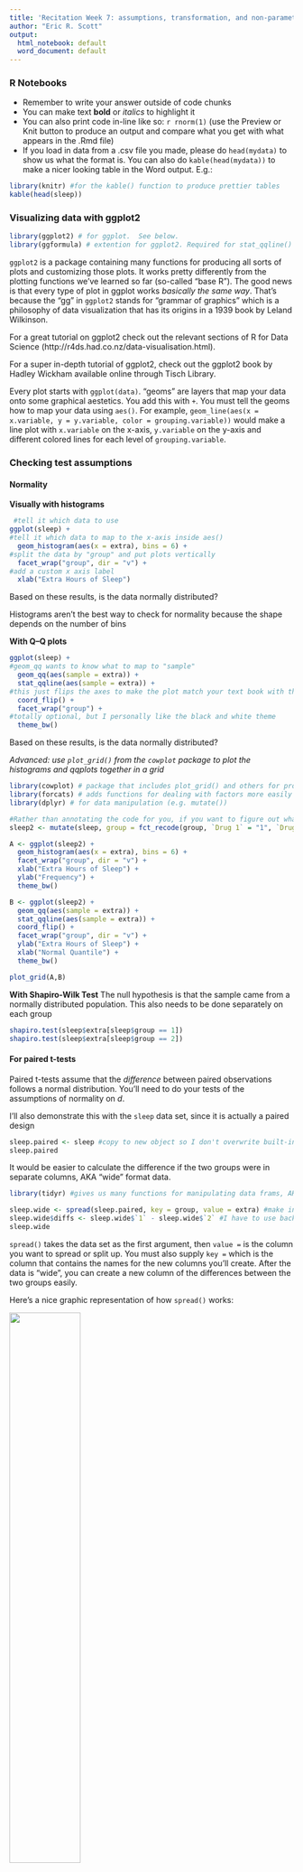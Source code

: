 ```yaml
---
title: 'Recitation Week 7: assumptions, transformation, and non-parametric tests'
author: "Eric R. Scott"
output:
  html_notebook: default
  word_document: default
---
```

### R Notebooks
 - Remember to write your answer outside of code chunks
 - You can make text **bold** or *italics* to highlight it
 - You can also print code in-line like so: `r rnorm(1)` (use the Preview or Knit button to produce an output and compare what you get with what appears in the .Rmd file)
 - If you load in data from a .csv file you made, please do `head(mydata)` to show us what the format is.  You can also do `kable(head(mydata))` to make a nicer looking table in the Word output. E.g.:
 
```r
library(knitr) #for the kable() function to produce prettier tables
kable(head(sleep))
```
 

### Visualizing data with ggplot2

```r
library(ggplot2) # for ggplot.  See below.
library(ggformula) # extention for ggplot2. Required for stat_qqline() function
```

`ggplot2` is a package containing many functions for producing all sorts of plots and customizing those plots.  It works pretty differently from the plotting functions we've learned so far (so-called "base R").  The good news is that every type of plot in ggplot works *basically the same way*.  That's because the "gg" in `ggplot2` stands for "grammar of graphics" which is a philosophy of data visualization that has its origins in a 1939 book by Leland Wilkinson. 

For a great tutorial on ggplot2 check out the relevant sections of R for Data Science (http://r4ds.had.co.nz/data-visualisation.html).

For a super in-depth tutorial of ggplot2, check out the ggplot2 book by Hadley Wickham available online through Tisch Library.

Every plot starts with `ggplot(data)`.  "geoms" are layers that map your data onto some graphical aestetics.  You add this with `+`.  You must tell the geoms how to map your data using `aes()`. For example, `geom_line(aes(x = x.variable, y = y.variable, color = grouping.variable))` would make a line plot with `x.variable` on the x-axis, `y.variable` on the y-axis and different colored lines for each level of `grouping.variable`.

### Checking test assumptions
#### Normality

**Visually with histograms**
```r
 #tell it which data to use
ggplot(sleep) +   
#tell it which data to map to the x-axis inside aes()
  geom_histogram(aes(x = extra), bins = 6) +  
#split the data by "group" and put plots vertically
  facet_wrap("group", dir = "v") +            
#add a custom x axis label
  xlab("Extra Hours of Sleep")                                
```
Based on these results, is the data normally distributed?

Histograms aren't the best way to check for normality because the shape depends on the number of bins

**With Q--Q plots**

```r
ggplot(sleep) +
#geom_qq wants to know what to map to "sample"
  geom_qq(aes(sample = extra)) +             
  stat_qqline(aes(sample = extra)) +
#this just flips the axes to make the plot match your text book with the sample on the x-axis and normal quantiles on the y-axis 
  coord_flip() +                             
  facet_wrap("group") +
#totally optional, but I personally like the black and white theme  
  theme_bw()
```
Based on these results, is the data normally distributed?



*Advanced: use `plot_grid()` from the `cowplot` package to plot the histograms and qqplots together in a grid*
```r
library(cowplot) # package that includes plot_grid() and others for producing publication quality graphics
library(forcats) # adds functions for dealing with factors more easily (e.g. fct_recode())
library(dplyr) # for data manipulation (e.g. mutate())

#Rather than annotating the code for you, if you want to figure out what a line does, just comment it out with "#" and re-run
sleep2 <- mutate(sleep, group = fct_recode(group, `Drug 1` = "1", `Drug 2` = "2"))

A <- ggplot(sleep2) +
  geom_histogram(aes(x = extra), bins = 6) +
  facet_wrap("group", dir = "v") +
  xlab("Extra Hours of Sleep") +
  ylab("Frequency") +
  theme_bw()

B <- ggplot(sleep2) +
  geom_qq(aes(sample = extra)) +
  stat_qqline(aes(sample = extra)) +
  coord_flip() +
  facet_wrap("group", dir = "v") +
  ylab("Extra Hours of Sleep") +
  xlab("Normal Quantile") +
  theme_bw()

plot_grid(A,B)
```

**With Shapiro-Wilk Test**
The null hypothesis is that the sample came from a normally distributed population. This also needs to be done separately on each group
```r
shapiro.test(sleep$extra[sleep$group == 1])
shapiro.test(sleep$extra[sleep$group == 2])
```

#### For paired t-tests
Paired t-tests assume that the *difference* between paired observations follows a normal distribution.  You'll need to do your tests of the assumptions of normality on $d$.

I'll also demonstrate this with the `sleep` data set, since it is actually a paired design
```r
sleep.paired <- sleep #copy to new object so I don't overwrite built-in data
sleep.paired
```
It would be easier to calculate the difference if the two groups were in separate columns, AKA "wide" format data.
```r
library(tidyr) #gives us many functions for manipulating data frams, AKA "data wrangling"

sleep.wide <- spread(sleep.paired, key = group, value = extra) #make into "wide" format
sleep.wide$diffs <- sleep.wide$`1` - sleep.wide$`2` #I have to use backticks (`) around the column names so R knows they aren't numbers.  You shouldn't have to worry about this.
sleep.wide
```
`spread()` takes the data set as the first argument, then `value = ` is the column you want to spread or split up.  You must also supply `key =` which is the column that contains the names for the new columns you'll create. After the data is "wide", you can create a new column of the differences between the two groups easily.

Here's a nice graphic representation of how `spread()` works: 

![](https://i.imgur.com/7Pr411q.png){ width=50% height=50%}

Now we do our tests of normality on the differences:
```r
ggplot(sleep.wide, aes(x = diffs)) +
  geom_histogram(bins = 5)

ggplot(sleep.wide, aes(sample = diffs)) +
  geom_qq() +
  stat_qqline() +
  coord_flip()

shapiro.test(sleep.wide$diffs)
```
Not normally distributed.


#### Homogeneity of Variances

**With Levene's Test**
This test is available in the `car` package.  If you haven't installed it, do so now.
Two functions: `levene.test()` and `leveneTest()`.  The first is deprecated and may go away in the near future.  Use the newer one. There are several ways you can use this function, but the easiest is using a formula, indicated with a `~`.  The null hypothesis is equal variances
```r
library(car)
leveneTest(extra ~ group, data = sleep)
```
Based on these results, are the variances equal?
Based on these results, are the data normally distributed?



### Data Transformation

What if your data don't meet assumptions?  One option is to transform the data. A useful function to do that is `mutate()` from the `dplyr` package.
```r
ggplot(trees, aes(sample = Volume))+  #you can put the aes() in ggplot() if it applies to all layers
  geom_qq() +
  stat_qqline() +
  coord_flip()

shapiro.test(trees$Volume)
```
Not normal!

```r
data(trees)
tree.data <- trees #it's not good practice to overwrite built in datasets, so before doing transformations I "copy" the trees data to a new data frame

tree.data$sqrt.v <- sqrt(tree.data$Volume)
tree.data$ln.v <- log(tree.data$Volume)
#note, log() is natural log.  To get log base 10, use log10()


ggplot(tree.data, aes(sample = sqrt.v)) +
  geom_qq() +
  stat_qqline() +
  coord_flip() +
  ggtitle("Square Root Transformed Volume")

ggplot(tree.data, aes(sample = ln.v)) +
  geom_qq() +
  stat_qqline() +
  coord_flip() +
  ggtitle("Ln Transformed Volume")

shapiro.test(tree.data$ln.v)
```

### Non Parametric Tests
There are a few non-parametric tests available in base R

**Equivalent to 2-sample t-test**

Mann-Whitney U (AKA Wilcoxon Rank Sum) is the non-parametric equivalent to a 2-sample t-test and is available with the function `wilcox.test()`
```r
wilcox.test(extra~group, data = sleep)
?wilcox.test #it has basically all the same arguments as t.test
```
**Equivalen to paired t-test**

The Wilcoxon signed rank test is equivalent to a paired t-test and is also available from `wilcox.test()` with the argument `paired = TRUE`
```r
wilcox.test(extra~group, paired = TRUE, data = sleep)
```

### Exercise (PPT slide)

With Natalie's Nectar data, we want to know if Nectar amounts differ between colony 57 and 41.  But first we need to check our assumptions!

 1. Does the Nectar data meet assumptions of normality and homogeneity of variances?
 2. What transformation improves the normality of the data.  Check the normality of your transformed data
 3. Perform a t-test on the original and transformed data.  Are there differences?
 4. Perform a non-parametric test on the un-transformed data.  Do the results differ from the t-test on the transformed data?

```r
(nectar.data <- read.csv("nectar data.csv"))
```


#### 1. Test Assumptions
Does the Nectar data meet assumptions of normality and homogeneity of variances?
```r
ggplot(nectar.data, aes(x = Nectar)) +
  geom_histogram(bins = 8) +
  facet_wrap("Colony") +
  theme_bw()

ggplot(nectar.data, aes(sample = Nectar)) +
  geom_qq() +
  stat_qqline() +
  coord_flip() +
  facet_wrap("Colony") +
  theme_bw()
```

```r
shapiro.test(nectar.data$Nectar[nectar.data$Colony == 41])
shapiro.test(nectar.data$Nectar[nectar.data$Colony == 57])


leveneTest(Nectar~as.factor(Colony), data = nectar.data)
```
Not normal, but meets assumption of homogeneity of variances

#### 2. Data Transformations
What transformation improves the normality of the data?  Check the normality of your transformed data
```r
nectar.data$ln.n <- log(nectar.data$Nectar)
nectar.data$sqrt.n <- sqrt(nectar.data$Nectar)
nectar.data$arcsin.n <- asin(nectar.data$Nectar)
```

```r
ggplot(nectar.data, aes(sample = ln.n)) +
  geom_qq() +
  stat_qqline() +
  coord_flip() +
  facet_wrap("Colony") +
  ggtitle("Log Transformed") +
  theme_bw()
#Yikes, even worse!

ggplot(nectar.data, aes(sample = arcsin.n)) +
  geom_qq() +
  stat_qqline() +
  coord_flip() +
  facet_wrap("Colony") +
  ggtitle("Arcsin Transformed") +
  theme_bw()
#Not any better than original!

ggplot(nectar.data, aes(sample = sqrt.n)) +
  geom_qq() +
  stat_qqline() +
  coord_flip() +
  facet_wrap("Colony") +
  ggtitle("Square-Root Tranformed") +
  theme_bw()
#Nice! Looking normal!
```



```r
shapiro.test(nectar.data$sqrt.n[nectar.data$Colony == 41])
shapiro.test(nectar.data$sqrt.n[nectar.data$Colony == 57])
```
Still reject null hypothesis of normality for colony 57, but p-value is smaller and qqplot looks better

#### 3. t-Tests
Perform a t-test on the original and transformed data.  Are there differences?
```r
t.test(Nectar~Colony, data = nectar.data) #WRONG.  These data do not meet the assumption of normality!
t.test(sqrt.n~Colony, data = nectar.data)
```
With the untransformed data I would reject the null hypothesis, but not with the transformed data. Making sure your data meet the assumptions affects your conclusions!

#### 4. Non-parametric test
Perform a non-parametric test on the un-transformed data.  Do the results differ from the t-test on the transformed data?
```r
wilcox.test(Nectar~Colony, data = nectar.data)
```
This leads to a different conclusion.  It is important to pick a route (transformation or non-parametric test) and stick with it.  You should **not** try multiple tests and pick the one that gives you the p-value you "want".


